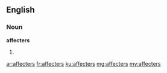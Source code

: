==English==

===Noun===
'''affecters'''
# {{plural of|affecter}}

[[ar:affecters]]
[[fr:affecters]]
[[ku:affecters]]
[[mg:affecters]]
[[my:affecters]]